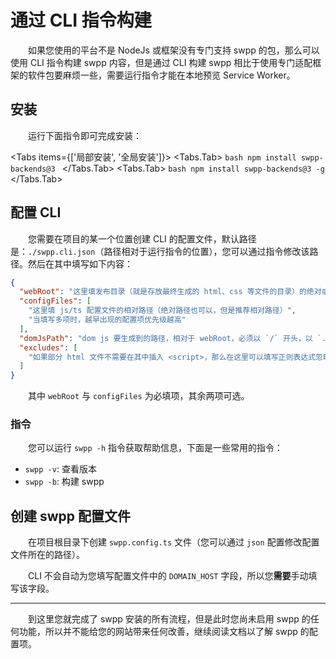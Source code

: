 
# 通过 CLI 指令构建

&emsp;&emsp;如果您使用的平台不是 NodeJs 或框架没有专门支持 swpp 的包，那么可以使用 CLI 指令构建 swpp 内容，但是通过 CLI 构建 swpp 相比于使用专门适配框架的软件包要麻烦一些，需要运行指令才能在本地预览 Service Worker。

## 安装

&emsp;&emsp;运行下面指令即可完成安装：

<Tabs items={['局部安装', '全局安装']}>
  <Tabs.Tab>
    ```bash
    npm install swpp-backends@3
    ```
  </Tabs.Tab>
  <Tabs.Tab>
    ```bash
    npm install swpp-backends@3 -g
    ```
  </Tabs.Tab>
</Tabs>

## 配置 CLI

&emsp;&emsp;您需要在项目的某一个位置创建 CLI 的配置文件，默认路径是：`./swpp.cli.json`（路径相对于运行指令的位置），您可以通过指令修改该路径。然后在其中填写如下内容：

```json
{
  "webRoot": "这里填发布目录（就是存放最终生成的 html、css 等文件的目录）的绝对或相对路径",
  "configFiles": [
    "这里填 js/ts 配置文件的相对路径（绝对路径也可以，但是推荐相对路径）",
    "当填写多项时，越早出现的配置项优先级越高"
  ],
  "domJsPath": "dom js 要生成到的路径，相对于 webRoot，必须以 `/` 开头，以 `.js` 结尾",
  "excludes": [
    "如果部分 html 文件不需要在其中插入 <script>，那么在这里可以填写正则表达式忽略这些文件，区分大小写"
  ]
}
```

&emsp;&emsp;其中 `webRoot` 与 `configFiles` 为必填项，其余两项可选。

### 指令

&emsp;&emsp;您可以运行 `swpp -h` 指令获取帮助信息，下面是一些常用的指令：

+ `swpp -v`: 查看版本
+ `swpp -b`: 构建 swpp

## 创建 swpp 配置文件

&emsp;&emsp;在项目根目录下创建 `swpp.config.ts` 文件（您可以通过 `json` 配置修改配置文件所在的路径）。

&emsp;&emsp;CLI 不会自动为您填写配置文件中的 `DOMAIN_HOST` 字段，所以您**需要**手动填写该字段。

---

&emsp;&emsp;到这里您就完成了 swpp 安装的所有流程，但是此时您尚未启用 swpp 的任何功能，所以并不能给您的网站带来任何改善，继续阅读文档以了解 swpp 的配置项。